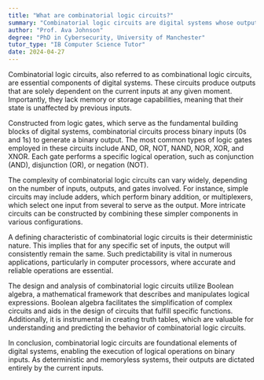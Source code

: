 ```yaml
---
title: "What are combinatorial logic circuits?"
summary: "Combinatorial logic circuits are digital systems whose outputs are determined solely by their current inputs."
author: "Prof. Ava Johnson"
degree: "PhD in Cybersecurity, University of Manchester"
tutor_type: "IB Computer Science Tutor"
date: 2024-04-27
---
```


Combinatorial logic circuits, also referred to as combinational logic circuits, are essential components of digital systems. These circuits produce outputs that are solely dependent on the current inputs at any given moment. Importantly, they lack memory or storage capabilities, meaning that their state is unaffected by previous inputs.

Constructed from logic gates, which serve as the fundamental building blocks of digital systems, combinatorial circuits process binary inputs (0s and 1s) to generate a binary output. The most common types of logic gates employed in these circuits include AND, OR, NOT, NAND, NOR, XOR, and XNOR. Each gate performs a specific logical operation, such as conjunction (AND), disjunction (OR), or negation (NOT).

The complexity of combinatorial logic circuits can vary widely, depending on the number of inputs, outputs, and gates involved. For instance, simple circuits may include adders, which perform binary addition, or multiplexers, which select one input from several to serve as the output. More intricate circuits can be constructed by combining these simpler components in various configurations.

A defining characteristic of combinatorial logic circuits is their deterministic nature. This implies that for any specific set of inputs, the output will consistently remain the same. Such predictability is vital in numerous applications, particularly in computer processors, where accurate and reliable operations are essential.

The design and analysis of combinatorial logic circuits utilize Boolean algebra, a mathematical framework that describes and manipulates logical expressions. Boolean algebra facilitates the simplification of complex circuits and aids in the design of circuits that fulfill specific functions. Additionally, it is instrumental in creating truth tables, which are valuable for understanding and predicting the behavior of combinatorial logic circuits.

In conclusion, combinatorial logic circuits are foundational elements of digital systems, enabling the execution of logical operations on binary inputs. As deterministic and memoryless systems, their outputs are dictated entirely by the current inputs.
    